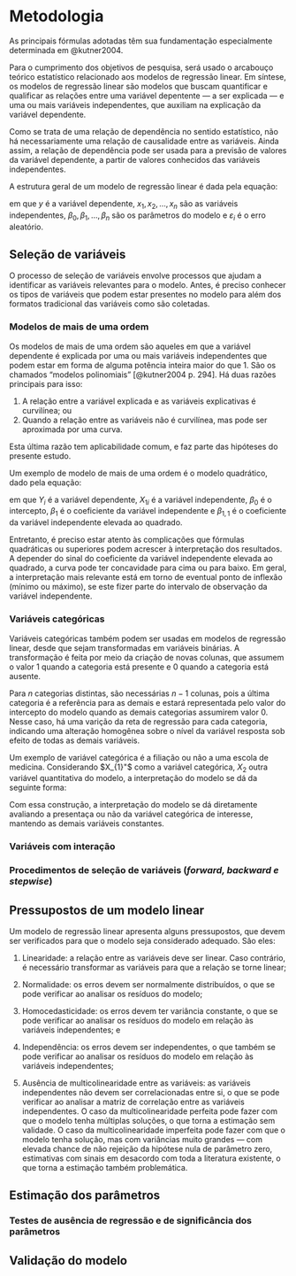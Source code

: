 # Metodologia {#sec-metodologia}

As principais fórmulas adotadas têm sua fundamentação especialmente determinada em @kutner2004.



Para o cumprimento dos objetivos de pesquisa, será usado o arcabouço teórico estatístico relacionado aos modelos de regressão linear. Em síntese, os modelos de regressão linear são modelos que buscam quantificar e qualificar as relações entre uma variável depentente --- a ser explicada --- e uma ou mais variáveis independentes, que auxiliam na explicação da variável dependente. 

Como se trata de uma relação de dependência no sentido estatístico, não há necessariamente uma relação de causalidade entre as variáveis. Ainda assim, a relação de dependência pode ser usada para a previsão de valores da variável dependente, a partir de valores conhecidos das variáveis independentes.

A estrutura geral de um modelo de regressão linear é dada pela equação:

\begin{equation}
Y_i = \beta_0 + \beta_1 X_{1i} + \beta_2 X_{2i} + \ldots + \beta_n X_{ni} + \varepsilon_i 
\end{equation}

em que $y$ é a variável dependente, $x_1, x_2, \ldots, x_n$ são as variáveis independentes, $\beta_0, \beta_1, \ldots, \beta_n$ são os parâmetros do modelo e $\varepsilon_i$ é o erro aleatório.

## Seleção de variáveis

O processo de seleção de variáveis envolve processos que ajudam a identificar as variáveis relevantes para o modelo. Antes, é preciso conhecer os tipos de variáveis que podem estar presentes no modelo para além dos formatos tradicional das variáveis como são coletadas.


### Modelos de mais de uma ordem

Os modelos de mais de uma ordem são aqueles em que a variável dependente é explicada por uma ou mais variáveis independentes que podem estar em forma de alguma potência inteira maior do que 1. São os chamados "modelos polinomiais" [@kutner2004 p. 294]. Há duas razões principais para isso: 

1. A relação entre a variável explicada e as variáveis explicativas é curvilínea; ou
2. Quando a relação entre as variáveis não é curvilínea, mas pode ser aproximada por uma curva.

Esta última razão tem aplicabilidade comum, e faz parte das hipóteses do presente estudo.

Um exemplo de modelo de mais de uma ordem é o modelo quadrático, dado pela equação:

\begin{equation}
Y_i = \beta_0 + \beta_1 X_{1i} + \beta_{1, 1} X_{1i}^2 + \varepsilon_i
\end{equation} em que $Y_i$ é a variável dependente, $X_{1i}$ é a variável independente, $\beta_0$ é o intercepto, $\beta_1$ é o coeficiente da variável independente e $\beta_{1, 1}$ é o coeficiente da variável independente elevada ao quadrado.

Entretanto, é preciso estar atento às complicações que fórmulas quadráticas ou superiores podem acrescer à interpretação dos resultados. A depender do sinal do coeficiente da variável independente elevada ao quadrado, a curva pode ter concavidade para cima ou para baixo. Em geral, a interpretação mais relevante está em torno de eventual ponto de inflexão (mínimo ou máximo), se este fizer parte do intervalo de observação da variável independente.


### Variáveis categóricas

Variáveis categóricas também podem ser usadas em modelos de regressão linear, desde que sejam transformadas em variáveis binárias. A transformação é feita por meio da criação de novas colunas, que assumem o valor 1 quando a categoria está presente e 0 quando a categoria está ausente.

Para $n$ categorias distintas, são necessárias $n-1$ colunas, pois a última categoria é a referência para as demais e estará representada pelo valor do intercepto do modelo quando as demais categorias assumirem valor $0$. Nesse caso, há uma varição da reta de regressão para cada categoria, indicando uma alteração homogênea sobre o nível da variável resposta sob efeito de todas as demais variáveis.

Um exemplo de variável categórica é a filiação ou não a uma escola de medicina. Considerando $X_{1}"$ como a variável categórica, $X_{2}$ outra variável quantitativa do modelo, a interpretação do modelo se dá da seguinte forma:   

\begin{equation}
\begin{split}
E[Y] = \beta_0 + \beta_1 (1) + \beta_2 X_{2}  = (\beta_0 + \beta_1) + \beta_2 X_{2} \:\:\:\:\:\: & \text{, se } X_{1} = 1 \\
E[Y] = \beta_0 + \beta_1 (0) + \beta_2 X_{2}  = \beta_0 + \beta_2 X_{2} \:\:\:\:\:\: & \text{, se } X_{1} = 0
\end{split}
\end{equation}


Com essa construção, a interpretação do modelo se dá diretamente avaliando a presentaça ou não da variável categórica de interesse, mantendo as demais variáveis constantes.

### Variáveis com interação



### Procedimentos de seleção de variáveis (*forward, backward e stepwise*)

## Pressupostos de um modelo linear

Um modelo de regressão linear apresenta alguns pressupostos, que devem ser verificados para que o modelo seja considerado adequado. São eles:

1. Linearidade: a relação entre as variáveis deve ser linear. Caso contrário, é necessário transformar as variáveis para que a relação se torne linear;

2. Normalidade: os erros devem ser normalmente distribuídos, o que se pode verificar ao analisar os resíduos do modelo;

3. Homocedasticidade: os erros devem ter variância constante, o que se pode verificar ao analisar os resíduos do modelo em relação às variáveis independentes; e

4. Independência: os erros devem ser independentes, o que também se pode verificar ao analisar os resíduos do modelo em relação às variáveis independentes;

5. Ausência de multicolinearidade entre as variáveis: as variáveis independentes não devem ser correlacionadas entre si, o que se pode verificar ao analisar a matriz de correlação entre as variáveis independentes. O caso da multicolinearidade perfeita pode fazer com que o modelo tenha múltiplas soluções, o que torna a estimação sem validade. O caso da multicolinearidade imperfeita pode fazer com que o modelo tenha solução, mas com variâncias muito grandes --- com elevada chance de não rejeição da hipótese nula de parâmetro zero, estimativas com sinais em desacordo com toda a literatura existente, o que torna a estimação também problemática.




## Estimação dos parâmetros


### Testes de ausência de regressão e de significância dos parâmetros

## Validação do modelo 
